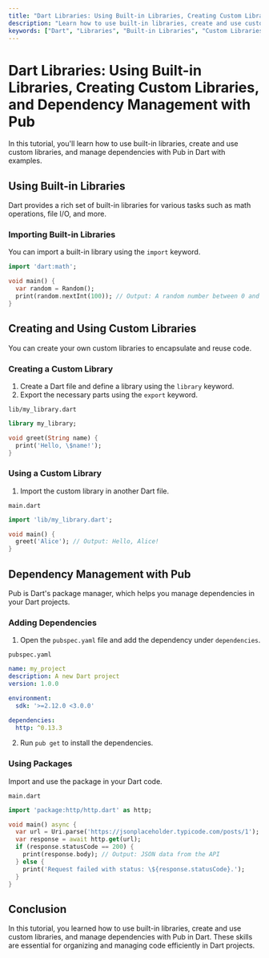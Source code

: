 ```yaml
---
title: "Dart Libraries: Using Built-in Libraries, Creating Custom Libraries, and Dependency Management with Pub"
description: "Learn how to use built-in libraries, create and use custom libraries, and manage dependencies with Pub in Dart with examples."
keywords: ["Dart", "Libraries", "Built-in Libraries", "Custom Libraries", "Pub", "Dependency Management", "Programming"]
---
```



<TutorialLayout>

# Dart Libraries: Using Built-in Libraries, Creating Custom Libraries, and Dependency Management with Pub

In this tutorial, you'll learn how to use built-in libraries, create and use custom libraries, and manage dependencies with Pub in Dart with examples.

## Using Built-in Libraries

Dart provides a rich set of built-in libraries for various tasks such as math operations, file I/O, and more.

### Importing Built-in Libraries

You can import a built-in library using the `import` keyword.

```dart
import 'dart:math';

void main() {
  var random = Random();
  print(random.nextInt(100)); // Output: A random number between 0 and 99
}
```

## Creating and Using Custom Libraries

You can create your own custom libraries to encapsulate and reuse code.

### Creating a Custom Library

1. Create a Dart file and define a library using the `library` keyword.
2. Export the necessary parts using the `export` keyword.

`lib/my_library.dart`
```dart
library my_library;

void greet(String name) {
  print('Hello, \$name!');
}
```

### Using a Custom Library

1. Import the custom library in another Dart file.

`main.dart`
```dart
import 'lib/my_library.dart';

void main() {
  greet('Alice'); // Output: Hello, Alice!
}
```

## Dependency Management with Pub

Pub is Dart's package manager, which helps you manage dependencies in your Dart projects.

### Adding Dependencies

1. Open the `pubspec.yaml` file and add the dependency under `dependencies`.

`pubspec.yaml`
```yaml
name: my_project
description: A new Dart project
version: 1.0.0

environment:
  sdk: '>=2.12.0 <3.0.0'

dependencies:
  http: ^0.13.3
```

2. Run `pub get` to install the dependencies.

### Using Packages

Import and use the package in your Dart code.

`main.dart`
```dart
import 'package:http/http.dart' as http;

void main() async {
  var url = Uri.parse('https://jsonplaceholder.typicode.com/posts/1');
  var response = await http.get(url);
  if (response.statusCode == 200) {
    print(response.body); // Output: JSON data from the API
  } else {
    print('Request failed with status: \${response.statusCode}.');
  }
}
```

## Conclusion

In this tutorial, you learned how to use built-in libraries, create and use custom libraries, and manage dependencies with Pub in Dart. These skills are essential for organizing and managing code efficiently in Dart projects.

</TutorialLayout>
